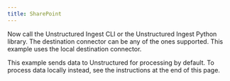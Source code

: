 ```yaml
---
title: SharePoint
---
```



<SharedContentSharePoint/>

Now call the Unstructured Ingest CLI or the Unstructured Ingest Python library. The destination connector can be any of the ones supported. This example uses the local destination connector.

This example sends data to Unstructured for processing by default. To process data locally instead, see the instructions at the end of this page.


<CodeGroup>
  <SharePointSh />
  <SharePointPyV2 />
</CodeGroup>


<SharedPartitionByAPIOSS/>